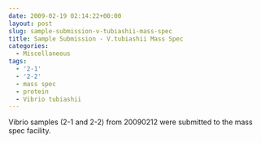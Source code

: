 ```yaml
---
date: 2009-02-19 02:14:22+00:00
layout: post
slug: sample-submission-v-tubiashii-mass-spec
title: Sample Submission - V.tubiashii Mass Spec
categories:
  - Miscellaneous
tags:
  - '2-1'
  - '2-2'
  - mass spec
  - protein
  - Vibrio tubiashii
---
```


Vibrio samples (2-1 and 2-2) from 20090212 were submitted to the mass spec facility.
